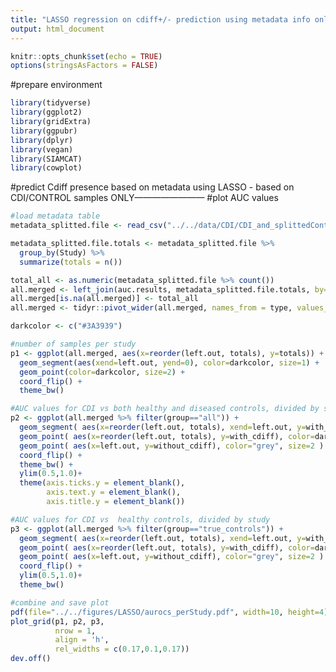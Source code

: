 ```yaml
---
title: "LASSO regression on cdiff+/- prediction using metadata info only"
output: html_document
---
```


```r
knitr::opts_chunk$set(echo = TRUE)
options(stringsAsFactors = FALSE)
```

#prepare environment
```r
library(tidyverse)
library(ggplot2)
library(gridExtra)
library(ggpubr)
library(dplyr)
library(vegan)
library(SIAMCAT)
library(cowplot)
```

#predict Cdiff presence based on metadata using LASSO - based on CDI/CONTROL samples ONLY------------------------
#plot AUC values 
```r
#load metadata table
metadata_splitted.file <- read_csv("../../data/CDI/CDI_and_splittedControl_samples.csv")

metadata_splitted.file.totals <- metadata_splitted.file %>% 
  group_by(Study) %>% 
  summarize(totals = n()) 

total_all <- as.numeric(metadata_splitted.file %>% count())
all.merged <- left_join(auc.results, metadata_splitted.file.totals, by=c("left.out"="Study"))
all.merged[is.na(all.merged)] <- total_all
all.merged <- tidyr::pivot_wider(all.merged, names_from = type, values_from = auroc)

darkcolor <- c("#3A3939")

#number of samples per study
p1 <- ggplot(all.merged, aes(x=reorder(left.out, totals), y=totals)) +
  geom_segment(aes(xend=left.out, yend=0), color=darkcolor, size=1) +
  geom_point(color=darkcolor, size=2) +
  coord_flip() +
  theme_bw() 

#AUC values for CDI vs both healthy and diseased controls, divided by study
p2 <- ggplot(all.merged %>% filter(group=="all")) +
  geom_segment( aes(x=reorder(left.out, totals), xend=left.out, y=with_cdiff, yend=without_cdiff), color=darkcolor, size=1) +
  geom_point( aes(x=reorder(left.out, totals), y=with_cdiff), color=darkcolor, size=2 ) +
  geom_point( aes(x=left.out, y=without_cdiff), color="grey", size=2 ) +
  coord_flip() +
  theme_bw() +
  ylim(0.5,1.0)+
  theme(axis.ticks.y = element_blank(),
        axis.text.y = element_blank(),
        axis.title.y = element_blank())

#AUC values for CDI vs  healthy controls, divided by study
p3 <- ggplot(all.merged %>% filter(group=="true_controls")) +
  geom_segment( aes(x=reorder(left.out, totals), xend=left.out, y=with_cdiff, yend=without_cdiff), color=darkcolor, size=1) +
  geom_point( aes(x=reorder(left.out, totals), y=with_cdiff), color=darkcolor, size=2 ) +
  geom_point( aes(x=left.out, y=without_cdiff), color="grey", size=2 ) +
  coord_flip() +
  ylim(0.5,1.0)+
  theme_bw() 

#combine and save plot
pdf(file="../../figures/LASSO/aurocs_perStudy.pdf", width=10, height=4)
plot_grid(p1, p2, p3,
          nrow = 1,
          align = 'h',
          rel_widths = c(0.17,0.1,0.17))
dev.off()
```


